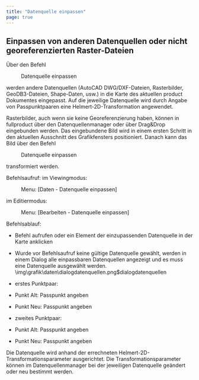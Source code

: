 ```yaml
---
title: "Datenquelle einpassen"
page: true
---
```

## Einpassen von anderen Datenquellen oder nicht georeferenzierten Raster-Dateien

&#220;ber den Befehl  <Menu>Datenquelle einpassen</Menu>  werden andere Datenquellen (AutoCAD DWG/DXF-Dateien, Rasterbilder, GeoDB3-Dateien, Shape-Daten, usw.) in die Karte des aktuellen  <Placeholder>product</Placeholder> Dokumentes eingepasst.
Auf die jeweilige Datenquelle wird durch Angabe von Passpunktpaaren eine Helmert-2D-Transformation angewendet.

<Success>
Rasterbilder, auch wenn sie keine Georeferenzierung haben, k&#246;nnen in  <Placeholder>fullproduct</Placeholder> &#252;ber den Datenquellenmanager oder &#252;ber Drag&amp;Drop eingebunden werden.
Das eingebundene Bild wird in einem ersten Schritt in den aktuellen Ausschnitt des Grafikfensters positioniert. Danach kann das Bild &#252;ber den Befehl  <Menu>Datenquelle einpassen</Menu>  transformiert werden.
</Success>


Befehlsaufruf:
im Viewingmodus:  <Menu> Menu: [Daten - Datenquelle einpassen] </Menu> 
im Editiermodus:  <Menu> Menu: [Bearbeiten - Datenquelle einpassen] </Menu> 

Befehlsablauf:

- Befehl aufrufen oder ein Element der einzupassenden Datenquelle in der Karte anklicken

- Wurde vor Befehlsaufruf keine g&#252;ltige Datenquelle gew&#228;hlt, werden in einem Dialog alle einpassbaren Datenquellen angezeigt und es muss eine Datenquelle ausgew&#228;hlt werden.<Image>\img\grafik\daten\dialogdatenquellen.png$dialogdatenquellen</Image>

- erstes Punktpaar:

- Punkt Alt: Passpunkt angeben

- Punkt Neu: Passpunkt angeben



- zweites Punktpaar:

- Punkt Alt: Passpunkt angeben

- Punkt Neu: Passpunkt angeben





Die Datenquelle wird anhand der errechneten Helmert-2D-Transformationsparameter ausgerichtet.
Die Transformationsparameter k&#246;nnen im Datenquellenmanager bei der jeweiligen Datenquelle ge&#228;ndert oder neu bestimmt werden.




